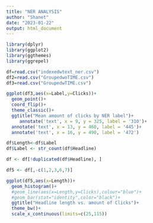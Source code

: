 ---
title: "NER ANALYSIS"
author: "Shanet"
date: "2023-01-22"
output: html_document
---
```{r}
library(dplyr)
library(ggplot2)
library(ggthemes)
library(ggrepel)
```

```{r}
df=read.csv("indexedwtext_ner.csv")
df2=read.csv("GroupedwoTIME.csv")
df3=read.csv("GroupedwTIME.csv")
```

```{r}
ggplot(df3,aes(x=Label,y=Clicks))+
  geom_point()+
  coord_flip()+
  theme_classic()+
  ggtitle("Mean amount of clicks by NER label")+
     annotate('text', x = 9, y = 325, label = '310')+
  annotate('text', x = 13, y = 460, label = '445')+
  annotate('text', x = 16, y = 490, label = '472')
```
```{r}
df$Length<-df$Label
df$Label <- str_count(df$Headline)

df <- df[!duplicated(df$Headline), ]

df5 <- df[,-c(1,2,3,6,7)]

```

```{r}
ggplot(df5,aes(x=Length))+
  geom_histogram()+
  #geom_line(aes(x=Length,y=Clicks),colour="blue")+
  #geom_bar(stat="identity",color="black")+
  ggtitle("Headline length vs. amount of Clicks")+
  theme_bw()+
  scale_x_continuous(limits=c(25,115))
```

